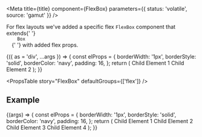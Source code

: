 

<Meta
  title={title}
  component={FlexBox}
  parameters={{ status: 'volatile', source: 'gamut' }}
/>

<p>
  For flex layouts we've added a specific flex <code>FlexBox</code> component
  that extends{' '}
  <code>
    <LinkTo kind="Layouts/Box">Box</LinkTo>
  </code>{' '}
  with added flex props.
</p>

<Canvas>
  <Story
    name="FlexBox"
    args={{
      justifyContent: 'space-around',
    }}
  >
    {({ as = 'div', ...args }) => {
      const elProps = {
        borderWidth: '1px',
        borderStyle: 'solid',
        borderColor: 'navy',
        padding: 16,
      };
      return (
        <FlexBox {...args}>
          <Box {...elProps}>Child Element 1</Box>
          <Box {...elProps}>Child Element 2</Box>
        </FlexBox>
      );
    }}
  </Story>
</Canvas>

<PropsTable story="FlexBox" defaultGroups={['flex']} />

## Example

<Canvas>
  <Story
    name="Space Between"
    args={{
      children: 'Hello world I am a FlexBox',
    }}
  >
    {(args) => {
      const elProps = {
        borderWidth: '1px',
        borderStyle: 'solid',
        borderColor: 'navy',
        padding: 16,
      };
      return (
        <FlexBox justifyContent="space-between">
          <Box {...elProps}>Child Element 1</Box>
          <Box {...elProps}>Child Element 2</Box>
          <Box {...elProps}>Child Element 3</Box>
          <Box {...elProps}>Child Element 4</Box>
        </FlexBox>
      );
    }}
  </Story>
</Canvas>
